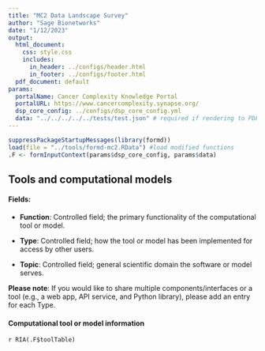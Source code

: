 ```yaml
---
title: "MC2 Data Landscape Survey"
author: "Sage Bionetworks"
date: "1/12/2023"
output:
  html_document:
    css: style.css
    includes:
      in_header: ../configs/header.html
      in_footer: ../configs/footer.html
  pdf_document: default
params:
  portalName: Cancer Complexity Knowledge Portal
  portalURL: https://www.cancercomplexity.synapse.org/
  dsp_core_config: ../configs/dsp_core_config.yml
  data: "../../../../../tests/test.json" # required if rendering to PDF
---
```


```r
suppressPackageStartupMessages(library(formd))
load(file = "../tools/formd-mc2.RData") #load modified functions
.F <- formInputContext(params$dsp_core_config, params$data)
```

## Tools and computational models
#### Fields:
- **Function**: Controlled field; the primary functionality of the computational tool or model.

- **Type**: Controlled field; how the tool or model has been implemented for access by other users.

- **Topic**: Controlled field; general scientific domain the software or model serves.

**Please note**: If you would like to share multiple components/interfaces or a tool (e.g., a web app, API service, and Python library), please add an entry for each Type.

#### Computational tool or model information {#tools}

`r RIA(.F$toolTable)`
